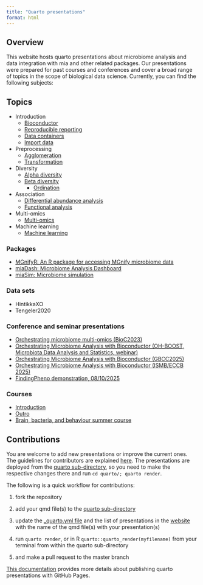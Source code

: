 ```yaml
---
title: "Quarto presentations"
format: html
---
```


## Overview

This website hosts quarto presentations about microbiome analysis and data integration with mia and other related packages. Our presentations were prepared for past courses and conferences and cover a broad range of topics in the scope of biological data science. Currently, you can find the following subjects:

## Topics

- Introduction
    - [Bioconductor](https://microbiome.github.io/outreach/bioconductor.html){target="_blank"}
    - [Reproducible reporting](https://microbiome.github.io/outreach/reproducible_reporting.html){target="_blank"}
    - [Data containers](https://microbiome.github.io/outreach/data_containers.html){target="_blank"}
    - [Import data](https://microbiome.github.io/outreach/import.html){target="_blank"}
- Preprocessing
    - [Agglomeration](https://microbiome.github.io/outreach/agglomeration.html){target="_blank"}
    - [Transformation](https://microbiome.github.io/outreach/transformation.html){target="_blank"}
- Diversity
    - [Alpha diversity](https://microbiome.github.io/outreach/alpha_diversity.html){target="_blank"}
    - [Beta diversity](https://microbiome.github.io/outreach/beta_diversity.html){target="_blank"}
        - [Ordination](https://microbiome.github.io/outreach/ordination.html){target="_blank"}
- Association
    - [Differential abundance analysis](https://microbiome.github.io/outreach/daa.html){target="_blank"}
    - [Functional analysis](https://microbiome.github.io/outreach/functional_analysis.html){target="_blank"}
- Multi-omics
    - [Multi-omics](https://microbiome.github.io/outreach/multi-omics.html){target="_blank"}
- Machine learning
    - [Machine learning](https://microbiome.github.io/outreach/machine_learning.html){target="_blank"}

### Packages

- [MGnifyR: An R package for accessing MGnify microbiome data](https://microbiome.github.io/outreach/mgnifyr.html){target="_blank"}
- [miaDash: Microbiome Analysis Dashboard](https://microbiome.github.io/outreach/miadash.html){target="_blank"}
- [miaSim: Microbiome simulation](https://microbiome.github.io/outreach/miasim.html){target="_blank"}

### Data sets

- HintikkaXO
- Tengeler2020

### Conference and seminar presentations

- [Orchestrating microbiome multi-omics (BioC2023)](https://microbiome.github.io/outreach/bioc2023.html){target="_blank"}
- [Orchestrating Microbiome Analysis with Bioconductor (OH-BOOST, Microbiota Data Analysis and Statistics, webinar)](https://microbiome.github.io/outreach/oh-boost_webinar2024.html){target="_blank"}
- [Orchestrating Microbiome Analysis with Bioconductor (GBCC2025)](https://microbiome.github.io/outreach/gbcc2025.html){target="_blank"}
- [Orchestrating Microbiome Analysis with Bioconductor (ISMB/ECCB 2025)](https://microbiome.github.io/outreach/ismb_eccb2025.html){target="_blank"}
- [FindingPheno demonstration, 08/10/2025](https://microbiome.github.io/outreach/findingpheno_demo.html){target="_blank"}

### Courses

- [Introduction](https://microbiome.github.io/outreach/intro.html){target="_blank"}
- [Outro](https://microbiome.github.io/outreach/outro.html){target="_blank"}
- [Brain, bacteria, and behaviour summer course](https://microbiome.github.io/outreach/brain_bacteria_behavior.html){target="_blank"}

## Contributions

You are welcome to add new presentations or improve the current ones. The guidelines for contributors are explained [here](https://github.com/microbiome/OMA#development-and-contributions). The presentations are deployed from the [quarto sub-directory](https://github.com/microbiome/outreach/blob/main/quarto/), so you need to make the respective changes there and run `cd quarto/; quarto render`.

The following is a quick workflow for contributions:

1.  fork the repository

2.  add your qmd file(s) to the [quarto sub-directory](https://github.com/microbiome/outreach/blob/main/quarto/)

3.  update the [\_quarto.yml file](https://github.com/microbiome/outreach/blob/main/quarto/_quarto.yml) and the list of presentations in the [website](https://github.com/microbiome/outreach/blob/main/quarto/index.qmd) with the name of the qmd file(s) with your presentation(s)

4.  run `quarto render`, or in R `quarto::quarto_render(myfilename)` from your terminal from within the quarto sub-directory

5.  and make a pull request to the master branch

[This documentation](https://quarto.org/docs/publishing/github-pages.html#publish-command) provides more details about publishing quarto presentations with GitHub Pages.
